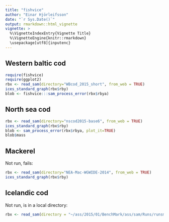 ```yaml
---
title: "fishvice"
author: "Einar Hjörleifsson"
date: "`r Sys.Date()`"
output: rmarkdown::html_vignette
vignette: >
  %\VignetteIndexEntry{Vignette Title}
  %\VignetteEngine{knitr::rmarkdown}
  \usepackage[utf8]{inputenc}
---
```


## Western baltic cod
```r
require(fishvice)
require(ggplot2)
rbx <- read_sam(directory="WBcod_2015_short", from_web = TRUE)
ices_standard_graph(rbx$rby)
blob <- fishvice:::sam_process_error(rbx$rbya)
```

## North sea cod
```r
rbx <- read_sam(directory="nscod2015-base6", from_web = TRUE)
ices_standard_graph(rbx$rby)
blob <- sam_process_error(rbx$rbya, plot_it=TRUE)
blob$mass
```

## Mackerel

Not run, fails:
```r
rbx <- read_sam(directory="NEA-Mac-WGWIDE-2014", from_web = TRUE)
ices_standard_graph(rbx$rby)
```

## Icelandic cod

Not run, is in a local directory:
```r
rbx <- read_sam(directory = "~/ass/2015/01/BenchMark/ass/sam/Runs/runsmbsmh1955", subdir=FALSE)

```
